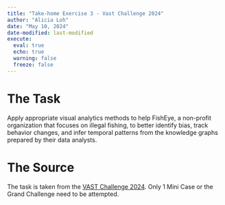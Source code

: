 ```yaml
---
title: "Take-home Exercise 3 - Vast Challenge 2024"
author: "Alicia Loh"
date: "May 10, 2024"
date-modified: last-modified
execute: 
  eval: true
  echo: true
  warning: false
  freeze: false
---
```


# **The Task**

Apply appropriate visual analytics methods to help FishEye, a non-profit organization that focuses on illegal fishing, to better identify bias, track behavior changes, and infer temporal patterns from the knowledge graphs prepared by their data analysts.

# **The Source**

The task is taken from the [VAST Challenge 2024](https://vast-challenge.github.io/2024/). Only 1 Mini Case or the Grand Challenge need to be attempted.

